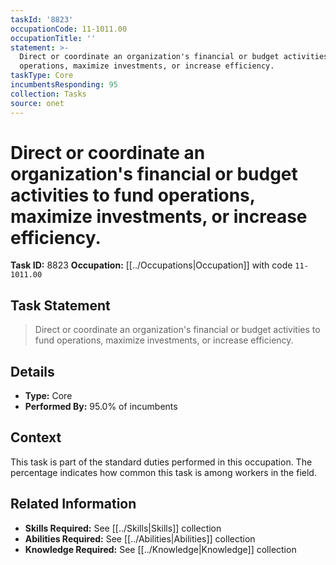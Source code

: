 ```yaml
---
taskId: '8823'
occupationCode: 11-1011.00
occupationTitle: ''
statement: >-
  Direct or coordinate an organization's financial or budget activities to fund
  operations, maximize investments, or increase efficiency.
taskType: Core
incumbentsResponding: 95
collection: Tasks
source: onet
---
```

# Direct or coordinate an organization's financial or budget activities to fund operations, maximize investments, or increase efficiency.

**Task ID:** 8823
**Occupation:** [[../Occupations|Occupation]] with code `11-1011.00`

## Task Statement

> Direct or coordinate an organization's financial or budget activities to fund operations, maximize investments, or increase efficiency.

## Details

- **Type:** Core
- **Performed By:** 95.0% of incumbents

## Context

This task is part of the standard duties performed in this occupation. The percentage indicates how common this task is among workers in the field.

## Related Information

- **Skills Required:** See [[../Skills|Skills]] collection
- **Abilities Required:** See [[../Abilities|Abilities]] collection
- **Knowledge Required:** See [[../Knowledge|Knowledge]] collection
